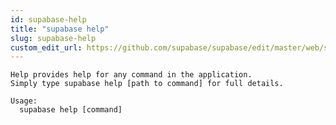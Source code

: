 ```yaml
---
id: supabase-help
title: "supabase help"
slug: supabase-help
custom_edit_url: https://github.com/supabase/supabase/edit/master/web/spec/cli.yml
---
```



```
Help provides help for any command in the application.
Simply type supabase help [path to command] for full details.

Usage:
  supabase help [command]
```